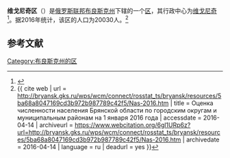 {{Infobox Settlement
| official_name = 维戈尼奇区
| native_name = Выгоничский район
| image_flag = 
| image_shield = 
| image_map = Vygonichsky raion Bryansk obl.png 
| settlement_type = [[区_(苏联)|区]]
| subdivision_type = [[国家|国家]]
| subdivision_type1 = [[州_(俄罗斯)|州]]
| subdivision_name = {{RUS}}
| subdivision_name1 = [[布良斯克州|布良斯克州]]
| seat_type = 行政中心
| seat = [[维戈尼奇|维戈尼奇]]
| population_as_of=2016
| population_footnotes = <ref name=stat />
| population_total = 20030
| timezone = [[莫斯科时间|MSK]]
| utc_offset = +3
}}
'''维戈尼奇区'''（{{lang-ru|Выгоничский район}}）是[[俄罗斯联邦|俄罗斯联邦]][[布良斯克州|布良斯克州]]下辖的一个[[区_(苏联)|区]]，其行政中心为[[维戈尼奇|维戈尼奇]]<ref name="I͡Uferev1992">{{cite book|author=Oleg Vasilʹevich I͡Uferev|title=Business-map Russia: Russia, the Central Region|url=https://books.google.com/books?id=fuciAQAAMAAJ&pg=PA41|year=1992|publisher=MP "NIK"|isbn=978-5-87484-003-7|pages=41–45}}</ref>。据2016年统计，该区的人口为20030人。<ref name=stat>{{ cite web | url = http://bryansk.gks.ru/wps/wcm/connect/rosstat_ts/bryansk/resources/5ba68a8047169cd3b972b987789c42f5/Nas-2016.htm | title = Оценка численности населения Брянской области по городским округам и муниципальным районам на 1 января 2016 года | accessdate = 2016-04-14 | archiveurl = https://www.webcitation.org/6gl1URp6z?url=http://bryansk.gks.ru/wps/wcm/connect/rosstat_ts/bryansk/resources/5ba68a8047169cd3b972b987789c42f5/Nas-2016.htm | archivedate = 2016-04-14 | language = ru | deadurl = yes }}</ref>

== 参考文献 ==
{{reflist}}

{{Russia-stub}}

[[Category:布良斯克州的区|Category:布良斯克州的区]]